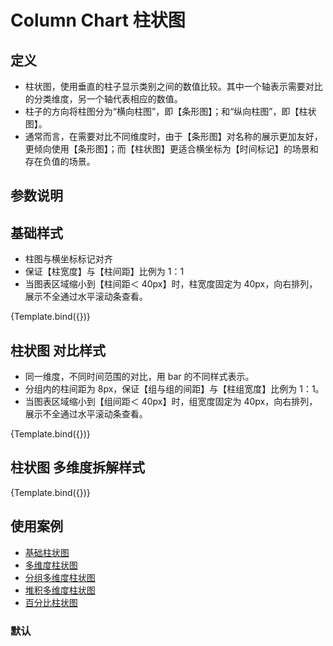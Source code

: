 
<Meta title="MDX/Column" component={Column} />

# Column Chart 柱状图

## 定义

- 柱状图，使用垂直的柱子显示类别之间的数值比较。其中一个轴表示需要对比的分类维度，另一个轴代表相应的数值。
- 柱子的方向将柱图分为“横向柱图”，即【条形图】；和“纵向柱图”，即【柱状图】。
- 通常而言，在需要对比不同维度时，由于【条形图】对名称的展示更加友好，更倾向使用【条形图】；而【柱状图】更适合横坐标为【时间标记】的场景和存在负值的场景。

## 参数说明

<ArgsTable of={Column} />

## 基础样式

- 柱图与横坐标标记对齐
- 保证【柱宽度】与【柱间距】比例为 1：1
- 当图表区域缩小到【柱间距＜ 40px】时，柱宽度固定为 40px，向右排列，展示不全通过水平滚动条查看。


<Canvas>
  <Story id="charts-柱状图-column--column-with-ts" name={ColumnWithTs.storyName} args={ColumnWithTs.args}>
    {Template.bind({})}
  </Story>
</Canvas>

## 柱状图 对比样式

- 同一维度，不同时间范围的对比，用 bar 的不同样式表示。
- 分组内的柱间距为 8px，保证【组与组的间距】与【柱组宽度】比例为 1：1。
- 当图表区域缩小到【组间距＜ 40px】时，组宽度固定为 40px，向右排列，展示不全通过水平滚动条查看。

<Canvas>
  <Story
    id="charts-柱状图-column--column-with-componsive"
    name={ColumnWithComponsive.storyName}
    args={ColumnWithComponsive.args}
  >
    {Template.bind({})}
  </Story>
</Canvas>

## 柱状图 多维度拆解样式

<Canvas>
  <Story id="charts-柱状图-column--column-with-group" name={ColumnWithGroup.storyName} args={ColumnWithGroup.args}>
    {Template.bind({})}
  </Story>
</Canvas>

## 使用案例

- [基础柱状图](/story/charts-柱状图-column-chart--column-with-one)
- [多维度柱状图](/story/charts-柱状图-column-chart--column-with-multi)
- [分组多维度柱状图](/story/charts-柱状图-column-chart--column-with-group)
- [堆积多维度柱状图](/story/charts-柱状图-column-chart--stacking-diagram-column)
- [百分比柱状图](/story/charts-柱状图-column-chart--percent-column)

### 默认
